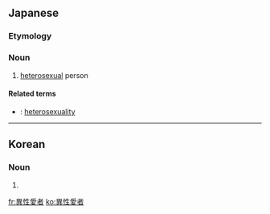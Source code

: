 ==Japanese==
{{ja-kanjitab|い|せい|あい|しゃ|yomi=on}}

===Etymology===
{{suffix|異性愛|者|lang=ja|sort=いせいあいしゃ}}

===Noun===
{{ja-noun|いせいあいしゃ}}

# [[heterosexual]] person

====Related terms====
* {{ja-r|異性愛|いせいあい}}: [[heterosexuality]]

----

==Korean==
{{ko-hanjatab|異|性|愛|者}}

===Noun===
{{ko-noun|rv=iseongaeja|hangeul=이성애자}}

# {{hanja form of|이성애자|heterosexual person}}

[[fr:異性愛者]]
[[ko:異性愛者]]